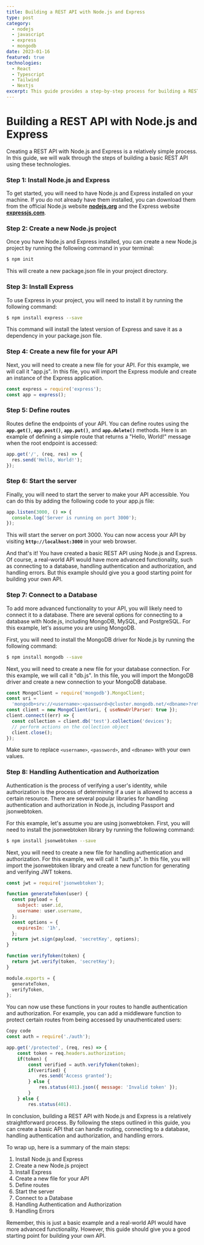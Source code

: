 ```yaml
---
title: Building a REST API with Node.js and Express
type: post
category:
  - nodejs
  - javascript
  - express
  - mongodb
date: 2023-01-16
featured: true
technologies:
  - React
  - Typescript
  - Tailwind
  - Nextjs
excerpt: This guide provides a step-by-step process for building a REST API using Node.js and Express, including connecting to a database, handling authentication and authorization, and handling errors. It serves as a useful starting point for anyone looking to create their own API.
---
```


# Building a REST API with Node.js and Express

Creating a REST API with Node.js and Express is a relatively simple process. In this guide, we will walk through the steps of building a basic REST API using these technologies.

### Step 1: Install Node.js and Express

To get started, you will need to have Node.js and Express installed on your machine. If you do not already have them installed, you can download them from the official Node.js website **[nodejs.org](https://nodejs.org/)** and the Express website **[expressjs.com](https://expressjs.com/)**.

### Step 2: Create a new Node.js project

Once you have Node.js and Express installed, you can create a new Node.js project by running the following command in your terminal:

```bash
$ npm init
```

This will create a new package.json file in your project directory.

### Step 3: Install Express

To use Express in your project, you will need to install it by running the following command:

```bash
$ npm install express --save
```

This command will install the latest version of Express and save it as a dependency in your package.json file.

### Step 4: Create a new file for your API

Next, you will need to create a new file for your API. For this example, we will call it "app.js". In this file, you will import the Express module and create an instance of the Express application.

```jsx
const express = require('express');
const app = express();
```

### Step 5: Define routes

Routes define the endpoints of your API. You can define routes using the **`app.get()`**, **`app.post()`**, **`app.put()`**, and **`app.delete()`** methods. Here is an example of defining a simple route that returns a "Hello, World!" message when the root endpoint is accessed:

```jsx
app.get('/', (req, res) => {
  res.send('Hello, World!');
});
```

### Step 6: Start the server

Finally, you will need to start the server to make your API accessible. You can do this by adding the following code to your app.js file:

```jsx
app.listen(3000, () => {
  console.log('Server is running on port 3000');
});
```

This will start the server on port 3000. You can now access your API by visiting **`http://localhost:3000`** in your web browser.

And that's it! You have created a basic REST API using Node.js and Express. Of course, a real-world API would have more advanced functionality, such as connecting to a database, handling authentication and authorization, and handling errors. But this example should give you a good starting point for building your own API.

### Step 7: Connect to a Database

To add more advanced functionality to your API, you will likely need to connect it to a database. There are several options for connecting to a database with Node.js, including MongoDB, MySQL, and PostgreSQL. For this example, let's assume you are using MongoDB.

First, you will need to install the MongoDB driver for Node.js by running the following command:

```bash
$ npm install mongodb --save
```

Next, you will need to create a new file for your database connection. For this example, we will call it "db.js". In this file, you will import the MongoDB driver and create a new connection to your MongoDB database.

```jsx
const MongoClient = require('mongodb').MongoClient;
const uri =
  'mongodb+srv://<username>:<password>@cluster.mongodb.net/<dbname>?retryWrites=true&w=majority';
const client = new MongoClient(uri, { useNewUrlParser: true });
client.connect((err) => {
  const collection = client.db('test').collection('devices');
  // perform actions on the collection object
  client.close();
});
```

Make sure to replace `<username>`, `<password>`, and `<dbname>` with your own values.

### Step 8: Handling Authentication and Authorization

Authentication is the process of verifying a user's identity, while authorization is the process of determining if a user is allowed to access a certain resource. There are several popular libraries for handling authentication and authorization in Node.js, including Passport and jsonwebtoken.

For this example, let's assume you are using jsonwebtoken. First, you will need to install the jsonwebtoken library by running the following command:

```bash
$ npm install jsonwebtoken --save
```

Next, you will need to create a new file for handling authentication and authorization. For this example, we will call it "auth.js". In this file, you will import the jsonwebtoken library and create a new function for generating and verifying JWT tokens.

```jsx
const jwt = require('jsonwebtoken');

function generateToken(user) {
  const payload = {
    subject: user.id,
    username: user.username,
  };
  const options = {
    expiresIn: '1h',
  };
  return jwt.sign(payload, 'secretKey', options);
}

function verifyToken(token) {
  return jwt.verify(token, 'secretKey');
}

module.exports = {
  generateToken,
  verifyToken,
};
```

You can now use these functions in your routes to handle authentication and authorization. For example, you can add a middleware function to protect certain routes from being accessed by unauthenticated users:

```jsx
Copy code
const auth = require('./auth');

app.get('/protected', (req, res) => {
    const token = req.headers.authorization;
    if(token) {
        const verified = auth.verifyToken(token);
        if(verified) {
            res.send('Access granted');
        } else {
            res.status(401).json({ message: 'Invalid token' });
        }
    } else {
        res.status(401).
```

In conclusion, building a REST API with Node.js and Express is a relatively straightforward process. By following the steps outlined in this guide, you can create a basic API that can handle routing, connecting to a database, handling authentication and authorization, and handling errors.

To wrap up, here is a summary of the main steps:

1. Install Node.js and Express
2. Create a new Node.js project
3. Install Express
4. Create a new file for your API
5. Define routes
6. Start the server
7. Connect to a Database
8. Handling Authentication and Authorization
9. Handling Errors

Remember, this is just a basic example and a real-world API would have more advanced functionality. However, this guide should give you a good starting point for building your own API.
